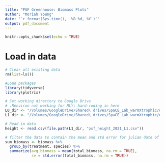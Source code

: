 ```yaml
---
title: "PSF Greenhouse: Biomass Plots"
author: "Moriah Young"
date: "`r format(Sys.time(), '%B %d, %Y')`"
output: pdf_document
---
```


```r
knitr::opts_chunk$set(echo = TRUE)
```

# Load in data
```r
# Clear all existing data
rm(list=ls())

#Load packages
library(tidyverse)
library(plotrix)

# Set working directory to Google Drive
# .Renviron not working for MLY; hard-coding in here
L0_dir <- "/Volumes/GoogleDrive/Shared\ drives/SpaCE_Lab_warmXtrophic/data/PSF_greenhouse_2021/data/L0"
L1_dir <- "/Volumes/GoogleDrive/Shared\ drives/SpaCE_Lab_warmXtrophic/data/PSF_greenhouse_2021/data/L1"

# Read in data
height <- read.csv(file.path(L1_dir, "psf_height_2021_L1.csv"))

# filter the data to contain the mean and std error for julian date of each site & species
sum_biomass <- biomass %>%
  group_by(treatment, species) %>%
  summarize(avg_biomass = mean(total_biomass, na.rm = TRUE),
            se = std.error(total_biomass, na.rm = TRUE))
```